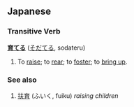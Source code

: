 == Japanese ==
=== Transitive Verb ===
'''[[育]]てる''' ([[そだてる]], sodateru)

# To [[raise]]; to [[rear]]; to [[foster]]; to [[bring up]].


=== See also ===
#[[扶育]] (ふいく, fuiku) ''raising children''